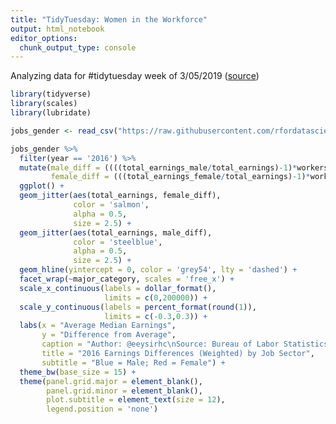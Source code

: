 ```yaml
---
title: "TidyTuesday: Women in the Workforce"
output: html_notebook
editor_options: 
  chunk_output_type: console
---
```


Analyzing data for #tidytuesday week of 3/05/2019 ([source](https://github.com/rfordatascience/tidytuesday/tree/master/data/2019/2019-03-05))

```r
library(tidyverse)
library(scales)
library(lubridate)

jobs_gender <- read_csv("https://raw.githubusercontent.com/rfordatascience/tidytuesday/master/data/2019/2019-03-05/jobs_gender.csv")
```

```r
jobs_gender %>%
  filter(year == '2016') %>%
  mutate(male_diff = ((((total_earnings_male/total_earnings)-1)*workers_male)/total_workers),
         female_diff = (((total_earnings_female/total_earnings)-1)*workers_female)/total_workers) %>%
  ggplot() +
  geom_jitter(aes(total_earnings, female_diff), 
              color = 'salmon',
              alpha = 0.5,
              size = 2.5) +
  geom_jitter(aes(total_earnings, male_diff), 
              color = 'steelblue',
              alpha = 0.5, 
              size = 2.5) +
  geom_hline(yintercept = 0, color = 'grey54', lty = 'dashed') +
  facet_wrap(~major_category, scales = 'free_x') +
  scale_x_continuous(labels = dollar_format(),
                     limits = c(0,200000)) +
  scale_y_continuous(labels = percent_format(round(1)),
                     limits = c(-0.3,0.3)) +
  labs(x = "Average Median Earnings",
       y = "Difference from Average",
       caption = "Author: @eeysirhc\nSource: Bureau of Labor Statistics",
       title = "2016 Earnings Differences (Weighted) by Job Sector",
       subtitle = "Blue = Male; Red = Female") +
  theme_bw(base_size = 15) +
  theme(panel.grid.major = element_blank(),
        panel.grid.minor = element_blank(),
        plot.subtitle = element_text(size = 12),
        legend.position = 'none')
```

